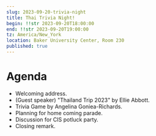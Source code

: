 ```yaml
---
slug: 2023-09-20-trivia-night
title: Thai Trivia Night!
begin: !!str 2023-09-20T18:00:00
end: !!str 2023-09-20T19:00:00
tz: America/New_York
location: Baker University Center, Room 230
published: true
---
```


# Agenda

- Welcoming address.
- (Guest speaker) "Thailand Trip 2023" by Ellie Abbott.
- Trivia Game by Angelina Goniea-Richards.
- Planning for home coming parade.
- Discussion for CIS potluck party.
- Closing remark.
